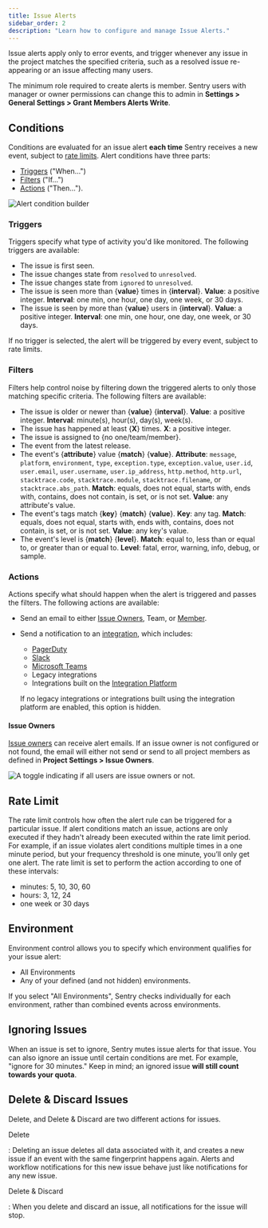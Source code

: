 ```yaml
---
title: Issue Alerts
sidebar_order: 2
description: "Learn how to configure and manage Issue Alerts."
---
```


Issue alerts apply only to error events, and trigger whenever any issue in the project matches the specified criteria, such as a resolved issue re-appearing or an issue affecting many users.

The minimum role required to create alerts is member. Sentry users with manager or owner permissions can change this to admin in **Settings > General Settings > Grant Members Alerts Write**.

## Conditions

Conditions are evaluated for an issue alert **each time** Sentry receives a new event, subject to [rate limits](/product/alerts-notifications/issue-alerts/#rate-limit). Alert conditions have three parts:

- [Triggers](#triggers) ("When...")
- [Filters](#filters) ("If...")
- [Actions](#actions) ("Then...").

![Alert condition builder](alert-conditions2.png)

### Triggers

Triggers specify what type of activity you'd like monitored. The following triggers are available:

- The issue is first seen.
- The issue changes state from `resolved` to `unresolved`.
- The issue changes state from `ignored` to `unresolved`.
- The issue is seen more than {**value**} times in {**interval**}. **Value**: a positive integer. **Interval**: one min, one hour, one day, one week, or 30 days.
- The issue is seen by more than {**value**} users in {**interval**}. **Value**: a positive integer. **Interval**: one min, one hour, one day, one week, or 30 days.

<Note>

If no trigger is selected, the alert will be triggered by every event, subject to rate limits.
  
</Note>

### Filters

Filters help control noise by filtering down the triggered alerts to only those matching specific criteria. The following filters are available:

- The issue is older or newer than {**value**} {**interval**}. **Value**: a positive integer. **Interval**: minute(s), hour(s), day(s), week(s).
- The issue has happened at least {**X**} times. **X**: a positive integer.
- The issue is assigned to {no one/team/member}.
- The event from the latest release.
- The event's {**attribute**} value {**match**} {**value**}. **Attribute**: `message`, `platform`, `environment`, `type`, `exception.type`, `exception.value`, `user.id`, `user.email`, `user.username`, `user.ip_address`, `http.method`, `http.url`, `stacktrace.code`, `stacktrace.module`, `stacktrace.filename`, or `stacktrace.abs_path`. **Match**: equals, does not equal, starts with, ends with, contains, does not contain, is set, or is not set. **Value**: any attribute's value.
- The event's tags match {**key**} {**match**} {**value**}. **Key**: any tag. **Match**: equals, does not equal, starts with, ends with, contains, does not contain, is set, or is not set. **Value**: any key's value.
- The event's level is {**match**} {**level**}. **Match**: equal to, less than or equal to, or greater than or equal to. **Level**: fatal, error, warning, info, debug, or sample.

### Actions
Actions specify what should happen when the alert is triggered and passes the filters. The following actions are available:

- Send an email to either [Issue Owners](/product/error-monitoring/issue-owners/), Team, or [Member](/product/accounts/membership/#member).
- Send a notification to an [integration](/product/integrations/), which includes:

  - [PagerDuty](/product/integrations/pagerduty/)
  - [Slack](/product/integrations/slack/)
  - [Microsoft Teams](/product/integrations/msteams/)
  - Legacy integrations
  - Integrations built on the [Integration Platform](/product/integrations/integration-platform/)

  If no legacy integrations or integrations built using the integration platform are enabled, this option is hidden.

#### Issue Owners

[Issue owners](/product/error-monitoring/issue-owners/) can receive alert emails. If an issue owner is not configured or not found, the email will either not send or send to all project members as defined in **Project Settings > Issue Owners**.

![A toggle indicating if all users are issue owners or not.](issue_owners2.png)

## Rate Limit

The rate limit controls how often the alert rule can be triggered for a particular issue. If alert conditions match an issue, actions are only executed if they hadn't already been executed within the rate limit period. For example, if an issue violates alert conditions multiple times in a one minute period, but your frequency threshold is one minute, you’ll only get one alert. The rate limit is set to perform the action according to one of these intervals:

- minutes: 5, 10, 30, 60
- hours: 3, 12, 24
- one week or 30 days

## Environment

Environment control allows you to specify which environment qualifies for your issue alert:

- All Environments
- Any of your defined (and not hidden) environments.

If you select "All Environments", Sentry checks individually for each environment, rather than combined events across environments.

## Ignoring Issues

When an issue is set to ignore, Sentry mutes issue alerts for that issue. You can also ignore an issue until certain conditions are met. For example, "ignore for 30 minutes." Keep in mind; an ignored issue **will still count towards your quota**.

## Delete & Discard Issues

Delete, and Delete & Discard are two different actions for issues.

Delete

: Deleting an issue deletes all data associated with it, and creates a new issue if an event with the same fingerprint happens again. Alerts and workflow notifications for this new issue behave just like notifications for any new issue.

Delete & Discard

: When you delete and discard an issue, all notifications for the issue will stop.
